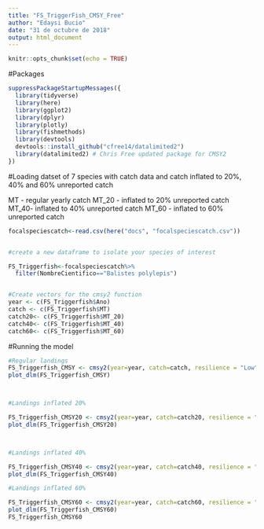 ```yaml
---
title: "FS_TriggerFish_CMSY_Free"
author: "Edaysi Bucio"
date: "31 de octubre de 2018"
output: html_document
---
```


```r
knitr::opts_chunk$set(echo = TRUE)
```

#Packages 

```r
suppressPackageStartupMessages({
  library(tidyverse)
  library(here)
  library(ggplot2)
  library(dplyr)
  library(plotly)
  library(fishmethods)
  library(devtools)
  devtools::install_github("cfree14/datalimited2") 
  library(datalimited2) # Chris Free updated package for CMSY2
})

```

#Loading datset of 7 species with catch data and catch inflated to 20%, 40% and 60% unreported catch 

MT - regular yearly catch 
MT_20 - inflated to 20% unreported catch
MT_40- inflated to 40% unreported catch
MT_60 - inflated to 60% unreported catch

```r

focalspeciescatch<-read.csv(here("docs", "focalspeciescatch.csv"))


#create a new dataframe to isolate your species of interest 

FS_Triggerfish<-focalspeciescatch%>%
  filter(NombreCientifico=="Balistes polylepis")


#Create vectors for the cmsy2 function
year <- c(FS_Triggerfish$Ano)
catch <- c(FS_Triggerfish$MT)
catch20<- c(FS_Triggerfish$MT_20)
catch40<- c(FS_Triggerfish$MT_40)
catch60<- c(FS_Triggerfish$MT_60)

```

#Running the model 
```r

#Regular landings 
FS_Triggerfish_CMSY <- cmsy2(year=year, catch=catch, resilience = "Low")
plot_dlm(FS_Triggerfish_CMSY)



#Landings inflated 20%

FS_Triggerfish_CMSY20 <- cmsy2(year=year, catch=catch20, resilience = "Low")
plot_dlm(FS_Triggerfish_CMSY20)



#Landings inflated 40%

FS_Triggerfish_CMSY40 <- cmsy2(year=year, catch=catch40, resilience = "Low")
plot_dlm(FS_Triggerfish_CMSY40)

#Landings inflated 60%

FS_Triggerfish_CMSY60 <- cmsy2(year=year, catch=catch60, resilience = "Low")
plot_dlm(FS_Triggerfish_CMSY60)
FS_Triggerfish_CMSY60

```




